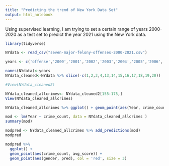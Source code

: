 ```yaml
---
title: "Predicting the trend of New York Data Set"
output: html_notebook
---
```


Using supervised learning, I am trying to set a certain range of years 2000-2020 as a test set to predict the year 2021 using the New York data. 


```r
library(tidyverse)

NYdata <- read_csv("seven-major-felony-offenses-2000-2021.csv")

years <- c('offense','2000','2001','2002','2003','2004','2005','2006','2007','2008','2009', '2010','2011','2012','2013','2014','2015','2016','2017','2018','2019','2020','2021')

names(NYdata)<-years
NYdata_cleaned<-NYdata %>% slice(-c(1,2,3,4,13,14,15,16,17,18,19,20))

```


```r
#View(NYdata_cleaned2)

NYdata_cleaned_allcrimes<- NYdata_cleaned2[155:175,]
View(NYdata_cleaned_allcrimes)
```

```r
NYdata_cleaned_allcrimes %>% ggplot() + geom_point(aes(Year, crime_count)) #plot for trend for all the crimes from 2000 to 2020
```

```r
mod <- lm(Year ~ crime_count, data = NYdata_cleaned_allcrimes )
summary(mod)
```
```r
modpred <- NYdata_cleaned_allcrimes %>% add_predictions(mod)
modpred
```
```r
modpred %>% 
  ggplot() + 
  geom_point(aes(crime_count, avg_score)) +
  geom_point(aes(gender, pred), col = 'red', size = 3)
```





















